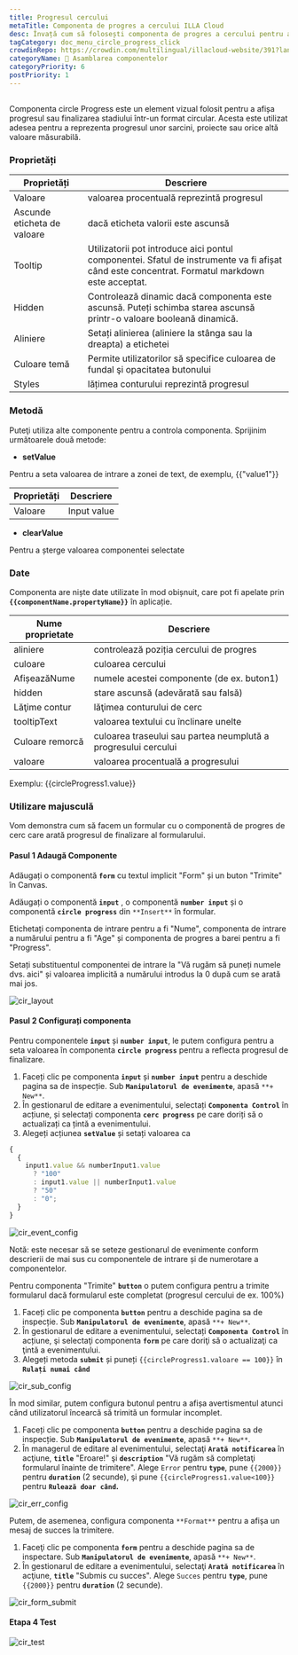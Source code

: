```yaml
---
title: Progresul cercului
metaTitle: Componenta de progres a cercului ILLA Cloud
desc: Învață cum să folosești componenta de progres a cercului pentru a personaliza și a decora aplicația ta în ILLA Cloud.
tagCategory: doc_menu_circle_progress_click
crowdinRepo: https://crowdin.com/multilingual/illacloud-website/391?languages=ro&filter=basic&value=0
categoryName: 🧬 Asamblarea componentelor
categoryPriority: 6
postPriority: 1
---
```


## <h2 hidden>Ce este progresul Cercului</h2>

Componenta circle Progress este un element vizual folosit pentru a afișa progresul sau finalizarea stadiului într-un format circular. Acesta este utilizat adesea pentru a reprezenta progresul unor sarcini, proiecte sau orice altă valoare măsurabilă.

### Proprietăți

| Proprietăți                 | Descriere                                                                                                                                      |
| --------------------------- | ---------------------------------------------------------------------------------------------------------------------------------------------- |
| Valoare                     | valoarea procentuală reprezintă progresul                                                                                                      |
| Ascunde eticheta de valoare | dacă eticheta valorii este ascunsă                                                                                                             |
| Tooltip                     | Utilizatorii pot introduce aici pontul componentei. Sfatul de instrumente va fi afișat când este concentrat. Formatul markdown este acceptat.  |
| Hidden                      | Controlează dinamic dacă componenta este ascunsă. Puteți schimba starea ascunsă printr-o valoare booleană dinamică.                            |
| Aliniere                    | Setați alinierea (aliniere la stânga sau la dreapta) a etichetei                                                                               |
| Culoare temă                | Permite utilizatorilor să specifice culoarea de fundal şi opacitatea butonului                                                                 |
| Styles                      | lățimea conturului reprezintă progresul                                                                                                        |

### Metodă

Puteţi utiliza alte componente pentru a controla componenta. Sprijinim următoarele două metode:

-   **setValue**

Pentru a seta valoarea de intrare a zonei de text, de exemplu, {{"value1"}}

| Proprietăți  | Descriere   |
| ------------ | ----------- |
| Valoare      | Input value |

-   **clearValue**

Pentru a șterge valoarea componentei selectate

### Date

Componenta are niște date utilizate în mod obișnuit, care pot fi apelate prin **`{{componentName.propertyName}}`** în aplicație.

| Nume proprietate   | Descriere                                                                         |
| ------------------ | --------------------------------------------------------------------------------- |
| aliniere           | controlează poziția cercului de progres                                           |
| culoare            | culoarea cercului                                                                 |
| AfișeazăNume       | numele acestei componente (de ex. buton1)                                         |
| hidden             | stare ascunsă (adevărată sau falsă)                                               |
| Lăţime contur      | lăţimea conturului de cerc                                                        |
| tooltipText        | valoarea textului cu înclinare unelte                                             |
| Culoare remorcă    | culoarea traseului sau partea neumplută a progresului cercului                    |
| valoare            | valoarea procentuală a progresului                                                |

Exemplu: {{circleProgress1.value}}

### Utilizare majusculă

Vom demonstra cum să facem un formular cu o componentă de progres de cerc care arată progresul de finalizare al formularului.

#### Pasul 1 Adaugă Componente

Adăugați o componentă **`form`** cu textul implicit "Form" și un buton "Trimite" în Canvas.

Adăugați o componentă **`input`** , o componentă **`number input`** și o componentă **`circle progress`** din `**Insert**` în formular.

Etichetați componenta de intrare pentru a fi "Nume", componenta de intrare a numărului pentru a fi "Age" și componenta de progres a barei pentru a fi "Progress".

Setați substituentul componentei de intrare la "Vă rugăm să puneți numele dvs. aici" și valoarea implicită a numărului introdus la 0 după cum se arată mai jos.

![cir_layout](https://cdn.illacloud.com/official-website/img/official-site/components/cir_layout.jpg)

#### Pasul 2 Configurați componenta

Pentru componentele **`input`** și **`number input`**, le putem configura pentru a seta valoarea în componenta **`circle progress`** pentru a reflecta progresul de finalizare.

1.  Faceți clic pe componenta **`input`** și **`number input`** pentru a deschide pagina sa de inspecție. Sub **`Manipulatorul de evenimente`**, apasă `**+ New**`.
2.  În gestionarul de editare a evenimentului, selectați **`Componenta Control`** în acțiune, și selectați componenta **`cerc progress`** pe care doriți să o actualizați ca țintă a evenimentului.
3.  Alegeți acțiunea **`setValue`** și setați valoarea ca

```jsx
{
  {
    input1.value && numberInput1.value
      ? "100"
      : input1.value || numberInput1.value
      ? "50"
      : "0";
  }
}
```

![cir_event_config](https://cdn.illacloud.com/official-website/img/official-site/components/cir_event_config.jpg)

Notă: este necesar să se seteze gestionarul de evenimente conform descrierii de mai sus cu componentele de intrare și de numerotare a componentelor.

Pentru componenta "Trimite" **`button`** o putem configura pentru a trimite formularul dacă formularul este completat (progresul cercului de ex. 100%)

1.  Faceți clic pe componenta **`button`** pentru a deschide pagina sa de inspecție. Sub **`Manipulatorul de evenimente`**, apasă `**+ New**`.
2.  În gestionarul de editare a evenimentului, selectați **`Componenta Control`** în acțiune, şi selectaţi componenta **`form`** pe care doriţi să o actualizaţi ca ţintă a evenimentului.
3.  Alegeți metoda **`submit`** și puneți `{{circleProgress1.valoare == 100}}` în **`Rulați numai când`**

![cir_sub_config](https://cdn.illacloud.com/official-website/img/official-site/components/cir_sub_config.jpg)

În mod similar, putem configura butonul pentru a afișa avertismentul atunci când utilizatorul încearcă să trimită un formular incomplet.

1.  Faceți clic pe componenta **`button`** pentru a deschide pagina sa de inspecție. Sub **`Manipulatorul de evenimente`**, apasă `**+ New**`.
2.  În managerul de editare al evenimentului, selectaţi **`Arată notificarea`** în acţiune, **`title`** "Eroare!" şi **`description`** "Vă rugăm să completaţi formularul înainte de trimitere". Alege `Error` pentru **`type`**, pune `{{2000}}` pentru **`duration`** (2 secunde), şi pune `{{circleProgress1.value<100}}` pentru **`Rulează doar când`.**

![cir_err_config](https://cdn.illacloud.com/official-website/img/official-site/components/cir_err_config.jpg)

Putem, de asemenea, configura componenta `**Format**` pentru a afișa un mesaj de succes la trimitere.

1.  Faceţi clic pe componenta **`form`** pentru a deschide pagina sa de inspectare. Sub **`Manipulatorul de evenimente`**, apasă `**+ New**`.
2.  În gestionarul de editare a evenimentului, selectaţi **`Arată notificarea`** în acţiune, **`title`** "Submis cu succes". Alege `Succes` pentru **`type`**, pune `{{2000}}` pentru **`duration`** (2 secunde).

![cir_form_submit](https://cdn.illacloud.com/official-website/img/official-site/components/cir_form_submiy.jpg)

#### Etapa 4 Test

![cir_test](https://cdn.illacloud.com/official-website/img/official-site/components/cir_test.gif)

